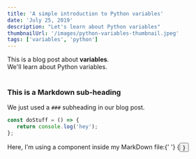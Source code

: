 ```yaml
---
title: 'A simple introduction to Python variables'
date: 'July 25, 2019'
description: "Let's learn about Python variables"
thumbnailUrl: '/images/python-variables-thumbnail.jpeg'
tags: ['variables', 'python']
---
```


<div>
   This is a blog post about <strong>variables</strong>. <br />
   We'll learn about Python variables.
</div>

<br />

### This is a Markdown sub-heading

We just used a `###` subheading in our blog post.

```javascript
const doStuff = () => {
   return console.log('hey');
};
```

<div>
   Here, I'm using a component inside my MarkDown file:{' '}
   {<Button text={'Click me'} />}
</div>
